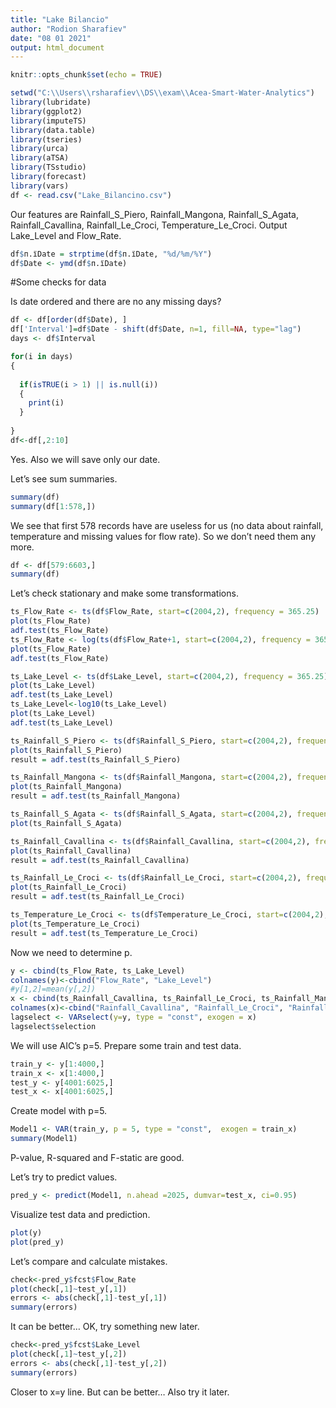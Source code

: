 ```yaml
---
title: "Lake Bilancio"
author: "Rodion Sharafiev"
date: "08 01 2021"
output: html_document
---
```



```r
knitr::opts_chunk$set(echo = TRUE)
```



```r
setwd("C:\\Users\\rsharafiev\\DS\\exam\\Acea-Smart-Water-Analytics")
library(lubridate)
library(ggplot2)
library(imputeTS)
library(data.table)
library(tseries)
library(urca)
library(aTSA)
library(TSstudio)
library(forecast)
library(vars)
df <- read.csv("Lake_Bilancino.csv")
```


Our features are Rainfall_S_Piero, Rainfall_Mangona, Rainfall_S_Agata, Rainfall_Cavallina, Rainfall_Le_Croci, Temperature_Le_Croci.
Output Lake_Level and Flow_Rate.


```r
df$п.їDate = strptime(df$п.їDate, "%d/%m/%Y")
df$Date <- ymd(df$п.їDate)
```
#Some checks for data

Is date ordered and there are no any missing days?
```r
df <- df[order(df$Date), ]
df['Interval']=df$Date - shift(df$Date, n=1, fill=NA, type="lag")
days <- df$Interval

for(i in days)
{
  
  if(isTRUE(i > 1) || is.null(i))
  {
    print(i)
  }
    
}
df<-df[,2:10]
```
Yes. Also we will save only our date.

Let's see sum summaries.
```r

summary(df)
summary(df[1:578,])
```
We see that first 578 records have are useless for us (no data about rainfall, temperature and missing values for flow rate).
So we don't need them any more.
```r
df <- df[579:6603,]
summary(df)
```
Let's check stationary and make some transformations.
```r
ts_Flow_Rate <- ts(df$Flow_Rate, start=c(2004,2), frequency = 365.25)
plot(ts_Flow_Rate)
adf.test(ts_Flow_Rate)
ts_Flow_Rate <- log(ts(df$Flow_Rate+1, start=c(2004,2), frequency = 365.25))
plot(ts_Flow_Rate)
adf.test(ts_Flow_Rate)
```
```r
ts_Lake_Level <- ts(df$Lake_Level, start=c(2004,2), frequency = 365.25)
plot(ts_Lake_Level)
adf.test(ts_Lake_Level)
ts_Lake_Level<-log10(ts_Lake_Level)
plot(ts_Lake_Level)
adf.test(ts_Lake_Level)
```
```r
ts_Rainfall_S_Piero <- ts(df$Rainfall_S_Piero, start=c(2004,2), frequency = 365.25)
plot(ts_Rainfall_S_Piero)
result = adf.test(ts_Rainfall_S_Piero)

```
```r
ts_Rainfall_Mangona <- ts(df$Rainfall_Mangona, start=c(2004,2), frequency = 365.25)
plot(ts_Rainfall_Mangona)
result = adf.test(ts_Rainfall_Mangona)

```
```r
ts_Rainfall_S_Agata <- ts(df$Rainfall_S_Agata, start=c(2004,2), frequency = 365.25)
plot(ts_Rainfall_S_Agata)

```
```r
ts_Rainfall_Cavallina <- ts(df$Rainfall_Cavallina, start=c(2004,2), frequency = 365.25)
plot(ts_Rainfall_Cavallina)
result = adf.test(ts_Rainfall_Cavallina)

```
```r
ts_Rainfall_Le_Croci <- ts(df$Rainfall_Le_Croci, start=c(2004,2), frequency = 365.25)
plot(ts_Rainfall_Le_Croci)
result = adf.test(ts_Rainfall_Le_Croci)

```
```r
ts_Temperature_Le_Croci <- ts(df$Temperature_Le_Croci, start=c(2004,2), frequency = 365.25)
plot(ts_Temperature_Le_Croci)
result = adf.test(ts_Temperature_Le_Croci)

```

Now we need to determine p.
```r
y <- cbind(ts_Flow_Rate, ts_Lake_Level)
colnames(y)<-cbind("Flow_Rate", "Lake_Level")
#y[1,2]=mean(y[,2])
x <- cbind(ts_Rainfall_Cavallina, ts_Rainfall_Le_Croci, ts_Rainfall_Mangona, ts_Rainfall_S_Agata, ts_Rainfall_S_Piero, ts_Temperature_Le_Croci)
colnames(x)<-cbind("Rainfall_Cavallina", "Rainfall_Le_Croci", "Rainfall_Mangona", "Rainfall_S_Agata", "Rainfall_S_Piero", "Temperature_Le_Croci")
lagselect <- VARselect(y=y, type = "const", exogen = x)
lagselect$selection
```
We will use AIC's p=5.
Prepare some train and test data.
```r
train_y <- y[1:4000,]
train_x <- x[1:4000,]
test_y <- y[4001:6025,]
test_x <- x[4001:6025,]
```

Create model with p=5.
```r
Model1 <- VAR(train_y, p = 5, type = "const",  exogen = train_x)
summary(Model1)
```
P-value, R-squared and F-static are good.

Let's try to predict values.
```r
pred_y <- predict(Model1, n.ahead =2025, dumvar=test_x, ci=0.95)

```

Visualize test data and prediction.
```r

plot(y)
plot(pred_y)
```
Let's compare and calculate mistakes.
```r

check<-pred_y$fcst$Flow_Rate
plot(check[,1]~test_y[,1])
errors <- abs(check[,1]-test_y[,1])
summary(errors)

```
It can be better... OK, try something new later.
```r
check<-pred_y$fcst$Lake_Level
plot(check[,1]~test_y[,2])
errors <- abs(check[,1]-test_y[,2])
summary(errors)
```
Closer to x=y line. But can be better... Also try it later.


```r

```
